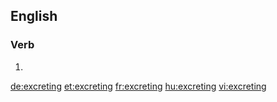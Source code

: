 ==English==

===Verb===
{{head|en}}

# {{present participle of|excrete|lang=en}}

[[de:excreting]]
[[et:excreting]]
[[fr:excreting]]
[[hu:excreting]]
[[vi:excreting]]